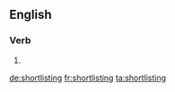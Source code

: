 {{also|short-listing}}
==English==

===Verb===
{{head|en|present participle}}

# {{present participle of|shortlist|lang=en|nocat=1}}

[[de:shortlisting]]
[[fr:shortlisting]]
[[ta:shortlisting]]